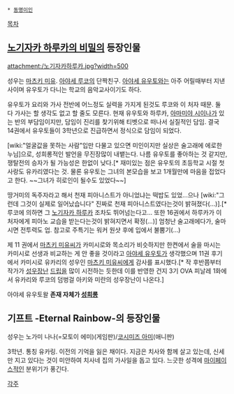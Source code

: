  * [[동명이인]]

[[목차]]
== [[노기자카 하루카의 비밀]]의 등장인물 ==
attachment:/노기자카하루카.jpg?width=500

성우는 [[마츠키 미유]]. [[아야세 루코]]의 단짝친구. [[아야세 유우토]]와는 아주 어릴때부터 지낸 사이며 유우토가 다니는 학교의 음악교사이기도 하다.

유우토가 요리와 가사 전반에 어느정도 실력을 가지게 된것도 루코와 이 처자 때문. 둘 다 가사는 할 생각도 없고 할 줄도 모른다. 현재 유우토와 하루카, [[아마미야 시이나]]가 있는 반의 부담임이지만, 담임이 진리를 찾기위해 티벳으로 떠나서 실질적인 담임. 결국 14권에서 유우토들이 3학년으로 진급하면서 정식으로 담임이 되었다.

[wiki:"얼굴값을 못하는 사람"입만 다물고 있으면 미인이지만 실상은 술고래에 에로한 누님]으로, 성희롱적인 발언을 무진장많이 내뱉는다. 나름 유우토를 좋아하는 것 같지만, 쟁탈전의 승자가 될 가능성은 한없이 낮다.[* 재미있는 점은 유우토의 초등학교 시절 첫사랑도 유카리였다는 것. 물론 유우토는 그녀의 본모습을 보고 1개월만에 마음을 접었다고 한다. ~~그녀가 히로인이 될수도 있었다~~]

땅거미의 독주자라고 해서 천재 피아니스트가 아니었냐는 떡밥도 있었...으나 [wiki:"그런데 그것이 실제로 일어났습니다" 진짜로 천재 피아니스트였다는것이 밝혀졌다(...)].[* 루코에 의하면 그 [[노기자카 하루카]] 조차도 뛰어넘는다고... 또한 16권에서 하루카가 이 처자에게 피아노 교습을 받는다는것이 밝혀지면서 확정(...)]
엄청난 술고래에다가, 술마시면 전투력도 업. 참고로 주특기는 워커 원샷 후에 입에서 불뿜기(...)

제 11 권에서 [[마츠키 미유]]씨가 카미시로와 목소리가 비슷하지만 한켠에서 술을 마시는 카미시로 선생과 비교하는 게 안 좋을 것이라고 [[아야세 유우토]]가 생각했으며 11권 후기에서 카미시로 유카리의 성우인 [[마츠키 미유]]씨에게 감사를 표시했다.[* 작 후반쯤부터 작가가 [[성우장난]] [[드립]]을 많이 시전하는 듯한데 이를 반영한 건지 3기 OVA 피날레 1화에서 유카리와 루코의 덤벙걸 아키와 미란의 성우장난이 나온다.]

아야세 유우토왈 '''존재 자체가 [[성희롱]]'''

== 기프트 -Eternal Rainbow-의 등장인물 ==
성우는 노가미 나나(=모토이 에미)(게임판)/[[코시미즈 아미]](애니판)

3학년. 통칭 유카링. 이전의 기억을 잃은 채이다. 지금은 치사와 함께 살고 있는데, 신세만 지고 있다는 것이 미안하여 치사네 집의 가사일을 돕고 있다. 
느긋한 성격에 [[마이페이스]]적인 분위기가 풍긴다.

[[각주]]
